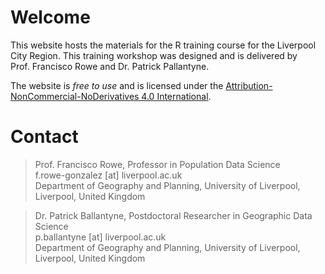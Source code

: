 # Welcome {.unnumbered}

This website hosts the materials for the R training course for the Liverpool City Region. This training workshop was designed and is delivered by Prof. Francisco Rowe and Dr. Patrick Pallantyne.

The website is *free to use* and is licensed under the [Attribution-NonCommercial-NoDerivatives 4.0 International](https://creativecommons.org/licenses/by-nc-nd/4.0/).

# Contact {.unnumbered}

> | Prof. Francisco Rowe, Professor in Population Data Science
> | f.rowe-gonzalez \[at\] liverpool.ac.uk
> | Department of Geography and Planning, University of Liverpool, Liverpool, United Kingdom

> | Dr. Patrick Ballantyne, Postdoctoral Researcher in Geographic Data Science
> | p.ballantyne \[at\] liverpool.ac.uk
> | Department of Geography and Planning, University of Liverpool, Liverpool, United Kingdom
